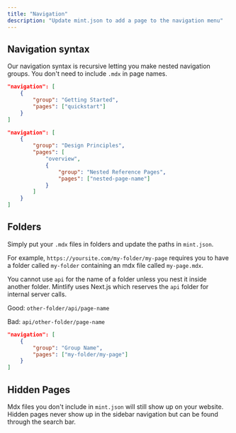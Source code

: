 ```yaml
---
title: "Navigation"
description: "Update mint.json to add a page to the navigation menu"
---
```


## Navigation syntax

Our navigation syntax is recursive letting you make nested navigation groups. You don't need to include `.mdx` in page names.

<CodeGroup>

```json Regular Navigation
"navigation": [
    {
        "group": "Getting Started",
        "pages": ["quickstart"]
    }
]
```

```json Nested Navigation
"navigation": [
    {
        "group": "Design Principles",
        "pages": [
            "overview",
            {
                "group": "Nested Reference Pages",
                "pages": ["nested-page-name"]
            }
        ]
    }
]
```

</CodeGroup>

## Folders

Simply put your `.mdx` files in folders and update the paths in `mint.json`.

For example, `https://yoursite.com/my-folder/my-page` requires you to have a folder called `my-folder` containing an mdx file called `my-page.mdx`.

<Warning>

You cannot use `api` for the name of a folder unless you nest it inside another folder. Mintlify uses Next.js which reserves the `api` folder for internal server calls.

Good: `other-folder/api/page-name`

Bad: `api/other-folder/page-name`

</Warning>

```json Navigation With Folder
"navigation": [
    {
        "group": "Group Name",
        "pages": ["my-folder/my-page"]
    }
]
```

## Hidden Pages

Mdx files you don't include in `mint.json` will still show up on your website. Hidden pages never show up in the sidebar navigation but can be found through the search bar.

